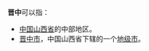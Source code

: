 '''晋中'''可以指：
* [[中华人民共和国|中国]][[山西省|山西省]]的中部地区。
* [[晋中市|晋中市]]，中国山西省下辖的一个[[地级市|地级市]]。
{{disambig|Cat=二字中國地名消歧義}}